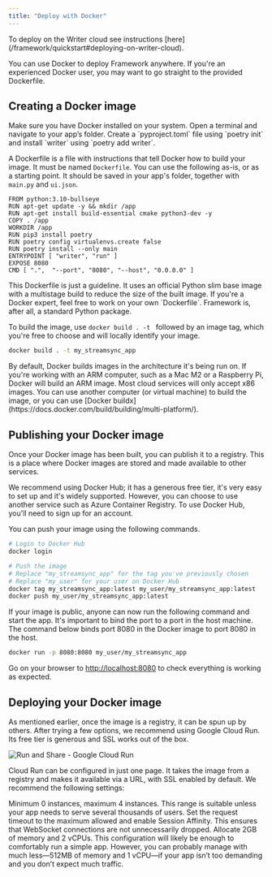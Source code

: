 ```yaml
---
title: "Deploy with Docker"
---
```


<Tip>
To deploy on the Writer cloud see instructions [here](/framework/quickstart#deploying-on-writer-cloud).
</Tip>

You can use Docker to deploy Framework anywhere. If you're an experienced Docker user, you may want to go straight to the provided Dockerfile.

## Creating a Docker image

<Steps>
  <Step title="Verify docker installation">
    Make sure you have Docker installed on your system.
  </Step>
  <Step title="Navigate to your app's folder">
    Open a terminal and navigate to your app’s folder.
  </Step>
  <Step title="Set up Python environment">
    Create a `pyproject.toml` file using `poetry init` and install `writer` using `poetry add writer`.
  </Step>
</Steps>

A Dockerfile is a file with instructions that tell Docker how to build your image. It must be named `Dockerfile`. You can use the following as-is, or as a starting point. It should be saved in your app's folder, together with `main.py` and `ui.json`.

```docker
FROM python:3.10-bullseye
RUN apt-get update -y && mkdir /app
RUN apt-get install build-essential cmake python3-dev -y
COPY . /app
WORKDIR /app
RUN pip3 install poetry
RUN poetry config virtualenvs.create false
RUN poetry install --only main
ENTRYPOINT [ "writer", "run" ]
EXPOSE 8080
CMD [ ".",  "--port", "8080", "--host", "0.0.0.0" ] 
```

<Note> 
This Dockerfile is just a guideline.
It uses an official Python slim base image with a multistage build to reduce the size of the built image.
If you're a Docker expert, feel free to work on your own `Dockerfile`. Framework is, after all, a standard Python package.
</Note>

To build the image, use `docker build . -t ` followed by an image tag, which you're free to choose and will locally identify your image.

```sh
docker build . -t my_streamsync_app
```

<Warning> 
By default, Docker builds images in the architecture it's being run on. If you're working with an ARM computer, such as a Mac M2 or a Raspberry Pi, Docker will build an ARM image. Most cloud services will only accept x86 images. You can use another computer (or virtual machine) to build the image, or you can use [Docker buildx](https://docs.docker.com/build/building/multi-platform/).
</Warning>

## Publishing your Docker image

Once your Docker image has been built, you can publish it to a registry. This is a place where Docker images are stored and made available to other services.

We recommend using Docker Hub; it has a generous free tier, it's very easy to set up and it's widely supported. However, you can choose to use another service such as Azure Container Registry. To use Docker Hub, you'll need to sign up for an account.

You can push your image using the following commands.

```sh
# Login to Docker Hub
docker login

# Push the image
# Replace "my_streamsync_app" for the tag you've previously chosen
# Replace "my_user" for your user on Docker Hub
docker tag my_streamsync_app:latest my_user/my_streamsync_app:latest
docker push my_user/my_streamsync_app:latest
```

If your image is public, anyone can now run the following command and start the app. It's important to bind the port to a port in the host machine. The command below binds port 8080 in the Docker image to port 8080 in the host.

```sh
docker run -p 8080:8080 my_user/my_streamsync_app
```

Go on your browser to [http://localhost:8080](http://localhost:8080) to check everything is working as expected.

## Deploying your Docker image

As mentioned earlier, once the image is a registry, it can be spun up by others. After trying a few options, we recommend using Google Cloud Run. Its free tier is generous and SSL works out of the box.

![Run and Share - Google Cloud Run](/framework/images/deploy-with-docker.google-cloud-run.png)

Cloud Run can be configured in just one page. It takes the image from a registry and makes it available via a URL, with SSL enabled by default. We recommend the following settings:

<AccordionGroup>
  <Accordion title="Instance specifications">
    Minimum 0 instances, maximum 4 instances. This range is suitable unless your app needs to serve several thousands of users.
  </Accordion>
  <Accordion title="Connection settings">
    Set the request timeout to the maximum allowed and enable Session Affinity. This ensures that WebSocket connections are not unnecessarily dropped.
  </Accordion>
  <Accordion title="Resource allocation">
    Allocate 2GB of memory and 2 vCPUs. This configuration will likely be enough to comfortably run a simple app. However, you can probably manage with much less—512MB of memory and 1 vCPU—if your app isn’t too demanding and you don’t expect much traffic.
  </Accordion>
</AccordionGroup>



